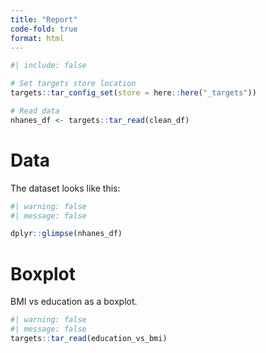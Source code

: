 ```yaml
---
title: "Report"
code-fold: true
format: html
---
```

    
```r
#| include: false

# Set targets store location
targets::tar_config_set(store = here::here("_targets"))

# Read data
nhanes_df <- targets::tar_read(clean_df) 
```

# Data
The dataset looks like this:
    
```r
#| warning: false
#| message: false

dplyr::glimpse(nhanes_df)
```

# Boxplot
BMI vs education as a boxplot.

```r
#| warning: false
#| message: false
targets::tar_read(education_vs_bmi)
```

